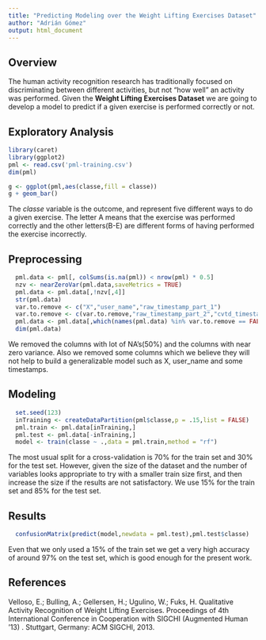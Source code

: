 ```yaml
---
title: "Predicting Modeling over the Weight Lifting Exercises Dataset"
author: "Adrián Gómez"
output: html_document
---
```


## Overview

The human activity recognition research has traditionally focused on discriminating between different activities, but not "how well" an activity was performed. Given the **Weight Lifting Exercises Dataset** we are going to develop a model to predict if a given exercise is performed correctly or not.

## Exploratory Analysis
```r
library(caret)
library(ggplot2)
pml <- read.csv('pml-training.csv')
dim(pml)
```
    
```r
  
g <- ggplot(pml,aes(classe,fill = classe))
g + geom_bar()

```

The *classe* variable is the outcome, and represent five different ways to do a given exercise. The letter A means that the exercise was performed correctly and the other letters(B-E) are different forms of having performed the exercise  incorrectly.

## Preprocessing
```r

  pml.data <- pml[, colSums(is.na(pml)) < nrow(pml) * 0.5]
  nzv <- nearZeroVar(pml.data,saveMetrics = TRUE)
  pml.data <- pml.data[,!nzv[,4]]
  str(pml.data)
  var.to.remove <- c("X","user_name","raw_timestamp_part_1")
  var.to.remove <- c(var.to.remove,"raw_timestamp_part_2","cvtd_timestamp")
  pml.data <- pml.data[,which(names(pml.data) %in% var.to.remove == FALSE)]
  dim(pml.data)  

```
  We removed the columns with lot of NA's(50%) and the columns with near zero variance. Also we removed some columns which we believe they will not help to build a generalizable model such as X, user_name and some timestamps. 
  
## Modeling

```r
  set.seed(123)
  inTraining <- createDataPartition(pml$classe,p = .15,list = FALSE)
  pml.train <- pml.data[inTraining,]
  pml.test <- pml.data[-inTraining,]
  model <- train(classe ~ .,data = pml.train,method = "rf") 
```

The most usual split for a cross-validation is 70% for the train set and 30% for the test set. However, given the size of the dataset and the number of variables looks appropriate to try with a smaller train size first, and then increase the size if the results are not satisfactory. We use 15% for the train set and 85% for the test set.

## Results

```r
  confusionMatrix(predict(model,newdata = pml.test),pml.test$classe)
```

Even that we only used a 15% of the train set we get a very high accuracy of around 97% on the test set, which is good enough for the present work.

## References

Velloso, E.; Bulling, A.; Gellersen, H.; Ugulino, W.; Fuks, H. Qualitative Activity Recognition of Weight Lifting Exercises. Proceedings of 4th International Conference in Cooperation with SIGCHI (Augmented Human '13) . Stuttgart, Germany: ACM SIGCHI, 2013. 